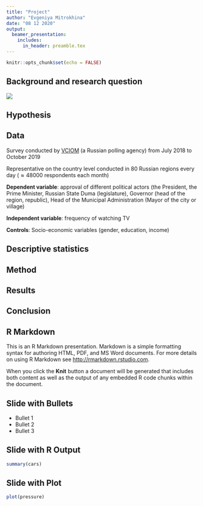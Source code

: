 ```yaml
---
title: "Project"
author: "Evgeniya Mitrokhina"
date: "08 12 2020"
output: 
  beamer_presentation:
    includes:
      in_header: preamble.tex 
---
```


```r
knitr::opts_chunk$set(echo = FALSE)
```

## Background and research question

![](putin.jpg)


## Hypothesis

## Data

Survey conducted by [VCIOM](https://bd.wciom.ru/baza_dannykh_roper_center/) (a Russian polling agency) from July $2018$ to October $2019$

Representative on the country level conducted in $80$ Russian regions every day ($\approx 48000$ respondents each month)


**Dependent variable**: approval of different political actors (the President, the Prime Minister, Russian State Duma (legislature), Governor (head of the region, republic), Head of the Municipal Administration (Mayor of the city or village)

**Independent variable**: frequency of watching TV

**Controls**: Socio-economic variables (gender, education, income) 

## Descriptive statistics

## Method



## Results

## Conclusion



## R Markdown

This is an R Markdown presentation. Markdown is a simple formatting syntax for authoring HTML, PDF, and MS Word documents. For more details on using R Markdown see <http://rmarkdown.rstudio.com>.

When you click the **Knit** button a document will be generated that includes both content as well as the output of any embedded R code chunks within the document.

## Slide with Bullets

- Bullet 1
- Bullet 2
- Bullet 3

## Slide with R Output

```r
summary(cars)
```

## Slide with Plot

```r
plot(pressure)
```

